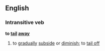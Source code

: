 ==English==
===Intransitive veb===
'''to [[tail]] [[away]]'''
# to [[gradually]] [[subside]] or [[diminish]]; to [[tail off]]